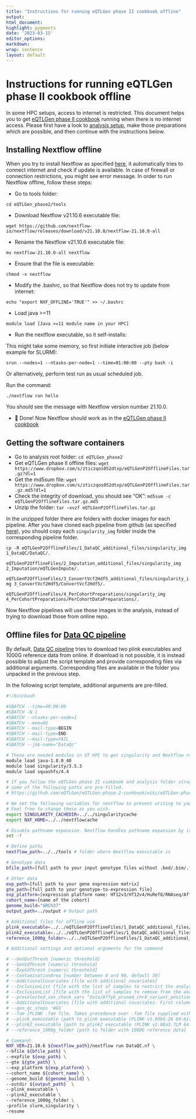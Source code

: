 ```yaml
---
title: "Instructions for running eQTLGen phase II cookbook offline"
output:
html_document:
highlight: pygments
date: '2023-03-15'
editor_options:
markdown:
wrap: sentence
layout: default
---
```


# Instructions for running eQTLGen phase II cookbook offline

In some HPC setups, access to internet is restricted. This document helps you to get [eQTLGen phase II cookbook](eQTLGen-p2-cookbook.html) running when there is no internet access. Please first have a look to [analysis setup](eQTLGen-p2-cookbook.html#setup), make those preparations which are possible, and then continue with the instructions below.

## Installing Nextflow offline

When you try to install Nextflow as specified [here](https://www.nextflow.io/docs/latest/getstarted.html#installation), it automatically tries to connect internet and check if update is available. In case of firewall or connection restrictions, you might see error message. In order to run Nextflow offline, follow these steps:

- Go to tools folder:

`cd eQTLGen_phase2/tools`

- Download Nextflow v21.10.6 executable file:

`wget https://github.com/nextflow-io/nextflow/releases/download/v21.10.0/nextflow-21.10.0-all`

- Rename the Nextflow v21.10.6 executable file:

`mv nextflow-21.10.0-all nextflow`

- Ensure that the file is executable:

`chmod -x nextflow`

- Modify the .bashrc, so that Nextflow does not try to update from internet:

`echo "export NXF_OFFLINE='TRUE'" >> ~/.bashrc`

- Load java >=11

`module load [Java >=11 module name in your HPC]`

- Run the nextflow executable, so it self-installs:

This might take some memory, so first initiate interactive job (below example for SLURM):

`srun --nodes=1 --ntasks-per-node=1 --time=01:00:00 --pty bash -i`

Or alternatively, perform test run as usual scheduled job.

Run the command:

`./nextflow run hello`

You should see the message with Nextflow version number 21.10.0.

- 🎉 Done! Now Nextflow should work as in the [eQTLGen phase II cookbook](eQTLGen-p2-cookbook.html)

## Getting the software containers

- Go to analysis root folder:
  `cd eQTLGen_phase2`
- Get eQTLGen phase II offline files:
  `wget https://www.dropbox.com/s/zticzqos052dtxp/eQTLGenP2OfflineFiles.tar.gz?dl=1`
- Get the md5sum file:
  `wget https://www.dropbox.com/s/zticzqos052dtxp/eQTLGenP2OfflineFiles.tar.gz.md5?dl=1`
- Check the integrity of download, you should see "OK":
  `md5sum -c eQTLGenP2OfflineFiles.tar.gz.md5`
- Unzip the folder:
  `tar –xvzf eQTLGenP2OfflineFiles.tar.gz`

In the unzipped folder there are folders with docker images for each pipeline. After you have cloned each pipeline from github (as specified [here](eQTLGen-p2-cookbook.html#setup)), you should copy each `singularity_img` folder inside the corresponding pipeline folder.

`cp -R eQTLGenP2OfflineFiles/1_DataQC_additional_files/singularity_img 1_DataQC/DataQC/.`

`eQTLGenP2OfflineFiles/2_Imputation_additional_files/singularity_img 2_Imputation/eQTLGenImpute/.`

`eQTLGenP2OfflineFiles/3_ConvertVcf2Hdf5_additional_files/singularity_img 3_ConvertVcf2Hdf5/ConvertVcf2Hdf5/.`

`eQTLGenP2OfflineFiles/4_PerCohortPreparations/singularity_img 4_PerCohortPreparations/PerCohortDataPreparations/.`

Now Nextflow pipelines will use those images in the analysis, instead of trying to download those from online repo. 

## Offline files for [Data QC pipeline](eQTLGen-p2-cookbook.html#1-data-qc)

By default, [Data QC pipeline](eQTLGen-p2-cookbook.html#1-data-qc) tries to download two plink executables and 1000G reference data from online. If download is not possible, it is instead possible to adjust the script template and provide corresponding files via additional arguments. Corresponding files are available in the folder you unpacked in the previous step.

In the following script template, additional arguments are pre-filled.

```bash
#!/bin/bash

#SBATCH --time=48:00:00
#SBATCH -N 1
#SBATCH --ntasks-per-node=1
#SBATCH --mem=6G
#SBATCH --mail-type=BEGIN
#SBATCH --mail-type=END
#SBATCH --mail-type=FAIL
#SBATCH --job-name="DataQc"

# These are needed modules in UT HPC to get singularity and Nextflow running. Replace with appropriate ones for your HPC.
module load java-1.8.0_40
module load singularity/3.5.3
module load squashfs/4.4

# If you follow the eQTLGen phase II cookbook and analysis folder structure,
# some of the following paths are pre-filled.
# https://github.com/eQTLGen/eQTLGen-phase-2-cookbook/wiki/eQTLGen-phase-II-cookbook

# We set the following variables for nextflow to prevent writing to your home directory (and potentially filling it completely)
# Feel free to change these as you wish.
export SINGULARITY_CACHEDIR=../../singularitycache
export NXF_HOME=../../nextflowcache

# Disable pathname expansion. Nextflow handles pathname expansion by itself.
set -f

# Define paths
nextflow_path=../../tools # folder where Nextflow executable is

# Genotype data
bfile_path=[full path to your input genotype files without .bed/.bim/.fam extension]

# Other data
exp_path=[full path to your gene expression matrix]
gte_path=[full path to your genotype-to-expression file]
exp_platform=[expression platform name: HT12v3/HT12v4/HuRef8/RNAseq/AffyU219/AffyHumanExon]
cohort_name=[name of the cohort]
genome_build="GRCh37"
output_path=../output # Output path

# Additional files for offline use
plink_executable=../../eQTLGenP2OfflineFiles/1_DataQC_additional_files/plink_executables/plink
plink2_executable=../../eQTLGenP2OfflineFiles/1_DataQC_additional_files/plink_executables/plink2
reference_1000g_folder=../../eQTLGenP2OfflineFiles/1_DataQC_additional_files/bigsnpr_reference/

# Additional settings and optional arguments for the command

# --GenOutThresh [numeric threshold]
# --GenSdThresh [numeric threshold]
# --ExpSdThresh [numeric threshold]
# --ContaminationArea [number between 0 and 90, default 30]
# --AdditionalCovariates [file with additional covariates]
# --InclusionList [file with the list of samples to restrict the analysis]
# --ExclusionList [file with the list of samples to remove from the analysis]
# --preselected_sex_check_vars "data/Affy6_pruned_chrX_variant_positions.txt"
# --AdditionalCovariates [file with additional covariates. First column should be `SampleID`]
# --gen_qc_steps 'WGS'
# --fam [PLINK .fam file. Takes precedence over .fam file supplied with `--bfile`]
# --plink_executable [path to plink executable (PLINK v1.90b6.26 64-bit)]
# --plink2_executable [path to plink2 executable (PLINK v2.00a3.7LM 64-bit Intel)]
# --reference_1000g_folder [path to folder with 1000G reference data]

# Command:
NXF_VER=21.10.6 ${nextflow_path}/nextflow run DataQC.nf \
--bfile ${bfile_path} \
--expfile ${exp_path} \
--gte ${gte_path} \
--exp_platform ${exp_platform} \
--cohort_name ${cohort_name} \
--genome_build ${genome_build} \
--outdir ${output_path}  \
--plink_executable \
--plink2_executable \
--reference_1000g_folder \
-profile slurm,singularity \
-resume
```
